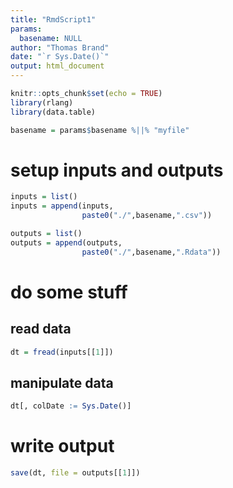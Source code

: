 ```yaml
---
title: "RmdScript1"
params:
  basename: NULL
author: "Thomas Brand"
date: "`r Sys.Date()`"
output: html_document
---
```


```r
knitr::opts_chunk$set(echo = TRUE)
library(rlang)
library(data.table)

basename = params$basename %||% "myfile"
```

# setup inputs and outputs

```r
inputs = list()
inputs = append(inputs,
                paste0("./",basename,".csv"))
```

```r

outputs = list()
outputs = append(outputs,
                paste0("./",basename,".Rdata"))

```

# do some stuff

## read data

```r

dt = fread(inputs[[1]])
```

## manipulate data

```r

dt[, colDate := Sys.Date()]

```

# write output

```r

save(dt, file = outputs[[1]])
```
